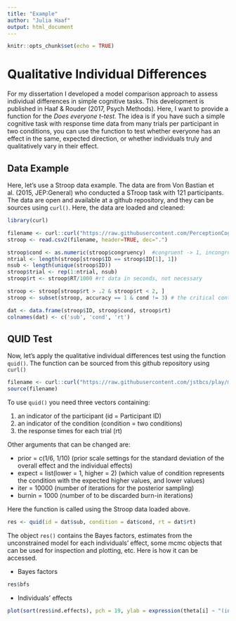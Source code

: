 ```yaml
---
title: "Example"
author: "Julia Haaf"
output: html_document
---
```


```r
knitr::opts_chunk$set(echo = TRUE)
```

# Qualitative Individual Differences

For my dissertation I developed a model comparison approach to assess individual differences in simple cognitive tasks. This development is published in Haaf & Rouder (2017, Psych Methods). Here, I want to provide a function for the *Does everyone t-test*. The idea is if you have such a simple cognitive task with response time data from many trials per participant in two conditions, you can use the function to test whether everyone has an effect in the same, expected direction, or whether individuals truly and qualitatively vary in their effect.

## Data Example

Here, let's use a Stroop data example. The data are from Von Bastian et al. (2015, JEP:General) who conducted a STroop task with 121 participants. The data are open and available at a github repository, and they can be sources using `curl()`. Here, the data are loaded and cleaned:

```r
library(curl)

filename <- curl::curl("https://raw.githubusercontent.com/PerceptionCognitionLab/data0/master/contexteffects/FlankerStroopSimon/LEF_stroop.csv")
stroop <- read.csv2(filename, header=TRUE, dec=".")

stroop$cond <- as.numeric(stroop$congruency)  #congruent -> 1, incongruent -> 2, neutral -> 3
ntrial <- length(stroop[stroop$ID == stroop$ID[1], 1])
nsub <- length(unique(stroop$ID))
stroop$trial <- rep(1:ntrial, nsub)
stroop$rt <- stroop$RT/1000 #rt data in seconds, not necessary

stroop <- stroop[stroop$rt > .2 & stroop$rt < 2, ]
stroop <- subset(stroop, accuracy == 1 & cond != 3) # the critical contrast is between congruent and incongruent

dat <- data.frame(stroop$ID, stroop$cond, stroop$rt)
colnames(dat) <- c('sub', 'cond', 'rt')
```

## QUID Test

Now, let's apply the qualitative individual differences test using the function `quid()`. The function can be sourced from this github repository using `curl()`

```r
filename <- curl::curl("https://raw.githubusercontent.com/jstbcs/play/master/Qualitative%20Individual%20Differences/quid.R")
source(filename)
```

To use `quid()` you need three vectors containing:

1. an indicator of the participant (id = Participant ID)
2. an indicator of the condition (condition = two conditions)
3. the response times for each trial (rt)

Other arguments that can be changed are:

- prior = c(1/6, 1/10) (prior scale settings for the standard deviation of the overall effect and the individual effects)
- expect = list(lower = 1, higher = 2) (which value of condition represents the condition with the expected higher values, and lower values)
- iter = 10000 (number of iterations for the posterior sampling)
- burnin = 1000 (number of to be discarded burn-in iterations)

Here the function is called using the Stroop data loaded above.

```r
res <- quid(id = dat$sub, condition = dat$cond, rt = dat$rt)
```

The object `res()` contains the Bayes factors, estimates from the unconstrained model for each individuals' effect, some mcmc objects that can be used for inspection and plotting, etc. Here is how it can be accessed.

- Bayes factors

```r
res$bfs
```

- Individuals' effects

```r
plot(sort(res$ind.effects), pch = 19, ylab = expression(theta[i] ~ "(in seconds)"))
```

